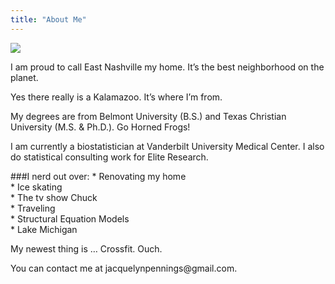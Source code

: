 ```yaml
---
title: "About Me"
---
```

![](penningsimage.jpg)

I am proud to call East Nashville my home. It's the best neighborhood on the planet.

Yes there really is a Kalamazoo. It's where I'm from.

My degrees are from Belmont University (B.S.) and Texas Christian University (M.S. & Ph.D.). Go Horned Frogs!

I am currently a biostatistician at Vanderbilt University Medical Center. I also do statistical consulting work for Elite Research.


###I nerd out over:
* Renovating my home  
* Ice skating  
* The tv show Chuck  
* Traveling  
* Structural Equation Models  
* Lake Michigan  


My newest thing is ... Crossfit. Ouch.


You can contact me at jacquelynpennings@gmail.com.